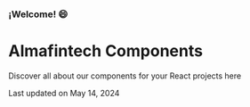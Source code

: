 

<Meta title="Welcome" />

<div className="container">
  <h3 className="subtitle"> ¡Welcome! 😄</h3>
  <h1 className="title">Almafintech Components</h1>
  <span className="description">Discover all about our components for your React projects here</span>
  <p className="lastUpdate">Last updated on May 14, 2024</p>
</div>

<style>
  {`
    .container{
      position: absolute;
      top: 0;
      left: 0;
      width: 100%;
      height: 100%;
    }

    .title{
      margin-left: 6rem;
      font-size: 3.5rem;
      color: #002452;
    }

    .subtitle{
      margin-top: 10rem !important;
      margin-left: 6rem;
      font-size: 1.5rem;
      color: #002452;
    }

    .description{
      margin-left: 6rem;
      font-weight: 400;
      color: #002452;
      font-size: 1rem;
    }

    .lastUpdate{
      margin-top: 4rem;
      margin-left: 6rem;
    }
  `}
</style>
